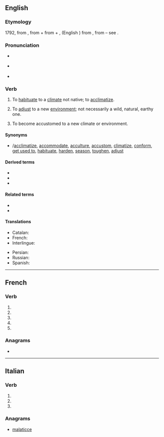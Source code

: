 {{also|acclimaté}}
==English==

===Etymology===
1792, from {{etyl|fr|en}} {{m|fr|acclimater}}, from {{m|fr|à}} + {{m|fr|climat||climate}} from {{etyl|la|en}} {{m|la|ad}} + {{m|la|climat}}, (English {{m|en|climate}}) from {{etyl|grc|en}}, from {{etyl|ine-pro|en}} – see {{m|en|climate}}.

===Pronunciation===
* {{a|UK}} {{IPA|/ə.ˈklaɪ.mət/|lang=en}}
* {{a|US}} {{IPA|/ˈæk.lɪ.meɪt/|/ə.ˈklaɪ.mət/|lang=en}}
* {{audio|en-us-acclimate.ogg|Audio (US)|lang=en}}

===Verb===
{{en-verb|acclimat}}

# {{lb|en|transitive|chiefly|US}} To [[habituate]] to a [[climate]] not native; to [[acclimatize]].
# {{lb|en|transitive|chiefly|US}} To [[adjust]] to a new [[environment]]; not necessarily a wild, natural, earthy one.
# {{lb|en|intransitive|chiefly|US}} To become accustomed to a new climate or environment.

====Synonyms====
* {{l|en|acclimatise}}/[[acclimatize]], [[accommodate]], [[acculture]], [[accustom]], [[climatize]], [[conform]], [[get used to]], [[habituate]], [[harden]], [[season]], [[toughen]], [[adjust]]

====Derived terms====
* {{l|en|acclimatation}}
* {{l|en|acclimatement}}
* {{l|en|acclimation}}

====Related terms====
* {{l|en|acclimatize}}
* {{l|en|climate}}

====Translations====
{{trans-top|(transitive, mainly US) to habituate to a climate not native; to acclimatize}}
* Catalan: {{t+|ca|aclimatar}}
* French: {{t+|fr|acclimater}}
* Interlingue: {{t|ie|aclimatar}}
{{trans-mid}}
* Persian: {{t+|fa|عادت دادن|sc=fa-Arab}}
* Russian: {{t+|ru|акклиматизи́ровать}}
* Spanish: {{t+|es|aclimatar}}
{{trans-bottom}}

----

==French==

===Verb===
{{head|fr|verb form}}

# {{inflection of|acclimater||1|s|pres|indc|lang=fr}}
# {{inflection of|acclimater||3|s|pres|indc|lang=fr}}
# {{inflection of|acclimater||1|s|pres|subj|lang=fr}}
# {{inflection of|acclimater||3|s|pres|subj|lang=fr}}
# {{inflection of|acclimater||2|s|impr|lang=fr}}

===Anagrams===
* {{l|fr|clameçait}}

----

==Italian==

===Verb===
{{head|it|verb form|cat2=past participle forms}}

# {{inflection of|acclimare||2|p|pres|indc|lang=it}}
# {{inflection of|acclimare||2|p|impr|lang=it}}
# {{inflection of|acclimato||f|p|lang=it}}

===Anagrams===
* [[malaticce#Italian|malaticce]]